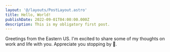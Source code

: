 ```yaml
---
layout: '@/layouts/PostLayout.astro'
title: Hello, World!
publishDate: 2022-09-01T04:00:00.000Z
description: This is my obligatory first post.
---
```



Greetings from the Eastern US. I'm excited to share some of my thoughts on work and life with you. Appreciate you stopping by 🫡.

<div class="my-4">
  <Counter initialValue={1} client:load />
</div>
